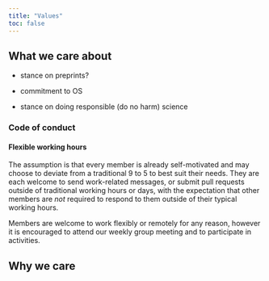 ```yaml
---
title: "Values"
toc: false
---
```


## What we care about

-   stance on preprints?

-   commitment to OS

-   stance on doing responsible (do no harm) science

### Code of conduct

#### Flexible working hours

The assumption is that every member is already self-motivated and may choose to deviate from a traditional 9 to 5 to best suit their needs. They are each welcome to send work-related messages, or submit pull requests outside of traditional working hours or days, with the expectation that other members are *not* required to respond to them outside of their typical working hours.

Members are welcome to work flexibly or remotely for any reason, however it is encouraged to attend our weekly group meeting and to participate in activities.

## Why we care
